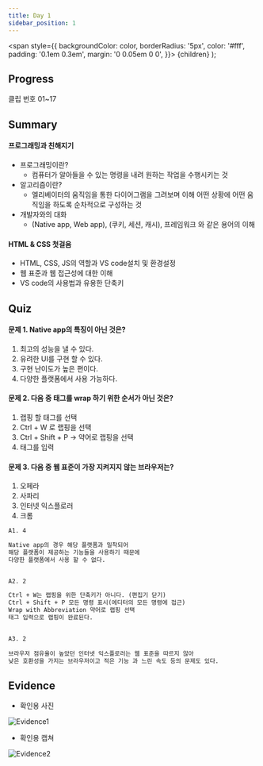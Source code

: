 ---
title: Day 1
sidebar_position: 1
---

  <span
    style={{
      backgroundColor: color,
      borderRadius: '5px',
      color: '#fff',
      padding: '0.1em 0.3em',
      margin: '0 0.05em 0 0',
    }}>
    {children}
  </span>
);

## Progress
<Highlight color="#25c2a0">클립 번호</Highlight> 01~17

## Summary
#### 프로그래밍과 친해지기
- 프로그래밍이란?
  - 컴퓨터가 알아들을 수 있는 명령을 내려 원하는 작업을 수행시키는 것
- 알고리즘이란?
  - 엘리베이터의 움직임을 통한 다이어그램을 그려보며 이해
    어떤 상황에 어떤 움직임을 하도록 순차적으로 구성하는 것
- 개발자와의 대화
  - (Native app, Web app), (쿠키, 세션, 캐시), 프레임워크 와 같은 용어의 이해

#### HTML & CSS 첫걸음
- HTML, CSS, JS의 역할과 <Highlight color="#1877F2">VS code</Highlight>설치 및 환경설정
- 웹 표준과 웹 접근성에 대한 이해
- <Highlight color="#1877F2">VS code</Highlight>의 사용법과 유용한 단축키

## Quiz
#### 문제 1. Native app의 특징이 아닌 것은?
1. 최고의 성능을 낼 수 있다.
2. 유려한 UI를 구현 할 수 있다.
3. 구현 난이도가 높은 편이다.
4. 다양한 플랫폼에서 사용 가능하다.

#### 문제 2. 다음 중 태그를 wrap 하기 위한 순서가 아닌 것은?
1. 랩핑 할 태그를 선택
2. Ctrl + W 로 랩핑을 선택
3. Ctrl + Shift + P → 약어로 랩핑을 선택
4. 태그를 입력


#### 문제 3. 다음 중 웹 표준이 가장 지켜지지 않는 브라우저는?
1. 오페라
2. 사파리
3. 인터넷 익스플로러
4. 크롬

``` HTML title="정답"
A1. 4

Native app의 경우 해당 플랫폼과 밀착되어
해당 플랫폼이 제공하는 기능들을 사용하기 때문에
다양한 플랫폼에서 사용 할 수 없다.


A2. 2

Ctrl + W는 랩핑을 위한 단축키가 아니다. (편집기 닫기)
Ctrl + Shift + P 모든 명령 표시(에디터의 모든 명령에 접근) 
Wrap with Abbreviation 약어로 랩핑 선택
태그 입력으로 랩핑이 완료된다.


A3. 2
 
브라우저 점유율이 높았던 인터넷 익스플로러는 웹 표준을 따르지 않아
낮은 호환성을 가지는 브라우저이고 적은 기능 과 느린 속도 등의 문제도 있다.

```

## Evidence
- 확인용 사진

![Evidence1](/img/ev/1-1.jpg)
- 확인용 캡쳐

![Evidence2](/img/ev/1-2.png)
